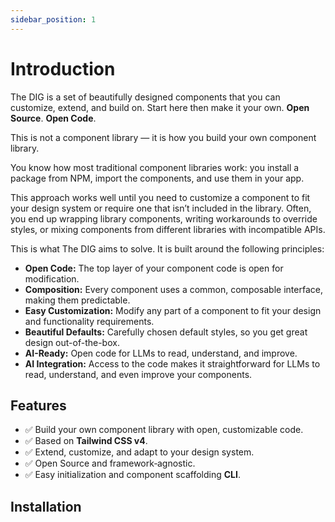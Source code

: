 ```yaml
---
sidebar_position: 1
---
```


# Introduction

The DIG is a set of beautifully designed components that you can customize, extend, and build on.
Start here then make it your own. **Open Source**. **Open Code**.

This is not a component library — it is how you build your own component library.

You know how most traditional component libraries work: you install a package from NPM, import the components, and use them in your app.

This approach works well until you need to customize a component to fit your design system or require one that isn’t included in the library.
Often, you end up wrapping library components, writing workarounds to override styles, or mixing components from different libraries with incompatible APIs.

This is what The DIG aims to solve. It is built around the following principles:

- **Open Code:** The top layer of your component code is open for modification.
- **Composition:** Every component uses a common, composable interface, making them predictable.
- **Easy Customization:** Modify any part of a component to fit your design and functionality requirements.
- **Beautiful Defaults:** Carefully chosen default styles, so you get great design out-of-the-box.
- **AI-Ready:** Open code for LLMs to read, understand, and improve.
- **AI Integration:** Access to the code makes it straightforward for LLMs to read, understand, and even improve your components.

## Features

- ✅ Build your own component library with open, customizable code.
- ✅ Based on **Tailwind CSS v4**.
- ✅ Extend, customize, and adapt to your design system.
- ✅ Open Source and framework‑agnostic.
- ✅ Easy initialization and component scaffolding **CLI**.

## Installation


<Installation />
